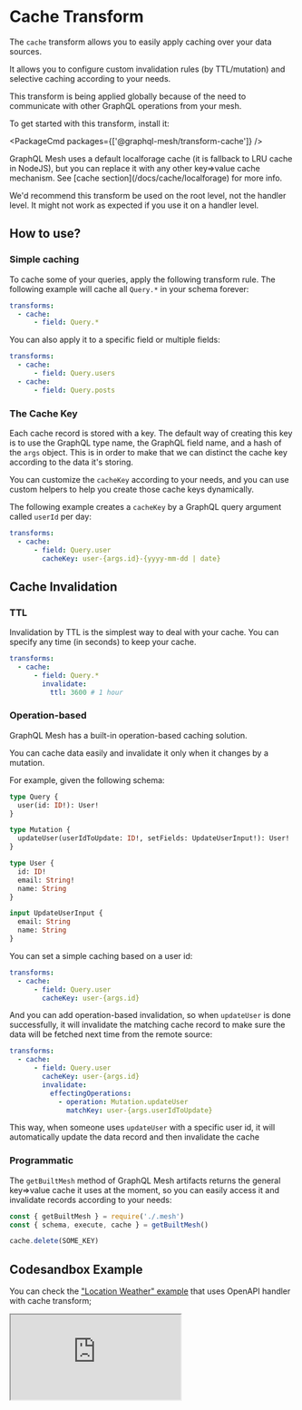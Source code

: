 
# Cache Transform

The `cache` transform allows you to easily apply caching over your data sources.

It allows you to configure custom invalidation rules (by TTL/mutation) and selective caching according to your needs.

<Callout>
  This transform is being applied globally because of the need to communicate with other GraphQL operations from your mesh.
</Callout>

To get started with this transform, install it:

<PackageCmd packages={['@graphql-mesh/transform-cache']} />

<Callout>
  GraphQL Mesh uses a default localforage cache (it is fallback to LRU cache in NodeJS), but you can replace it with any other key=>value cache mechanism. See [cache section](/docs/cache/localforage) for more info.

  We'd recommend this transform be used on the root level, not the handler level. It might not work as expected if you use it on a handler level.
</Callout>

## How to use?

### Simple caching

To cache some of your queries, apply the following transform rule. The following example will cache all `Query.*` in your schema forever:

```yaml
transforms:
  - cache:
      - field: Query.*
```

You can also apply it to a specific field or multiple fields:

```yaml
transforms:
  - cache:
      - field: Query.users
  - cache:
      - field: Query.posts
```

### The Cache Key

Each cache record is stored with a key. The default way of creating this key is to use the GraphQL type name, the GraphQL field name, and a hash of the `args` object. This is in order to make that we can distinct the cache key according to the data it's storing.

You can customize the `cacheKey` according to your needs, and you can use custom helpers to help you create those cache keys dynamically.

The following example creates a `cacheKey` by a GraphQL query argument called `userId` per day:

```yaml
transforms:
  - cache:
      - field: Query.user
        cacheKey: user-{args.id}-{yyyy-mm-dd | date}
```

## Cache Invalidation

### TTL

Invalidation by TTL is the simplest way to deal with your cache. You can specify any time (in seconds) to keep your cache.

```yaml
transforms:
  - cache:
      - field: Query.*
        invalidate:
          ttl: 3600 # 1 hour
```

### Operation-based

GraphQL Mesh has a built-in operation-based caching solution.

You can cache data easily and invalidate it only when it changes by a mutation.

For example, given the following schema:

```graphql
type Query {
  user(id: ID!): User!
}

type Mutation {
  updateUser(userIdToUpdate: ID!, setFields: UpdateUserInput!): User!
}

type User {
  id: ID!
  email: String!
  name: String
}

input UpdateUserInput {
  email: String
  name: String
}
```

You can set a simple caching based on a user id:

```yaml
transforms:
  - cache:
      - field: Query.user
        cacheKey: user-{args.id}
```

And you can add operation-based invalidation, so when `updateUser` is done successfully, it will invalidate the matching cache record to make sure the data will be fetched next time from the remote source:

```yaml
transforms:
  - cache:
      - field: Query.user
        cacheKey: user-{args.id}
        invalidate:
          effectingOperations:
            - operation: Mutation.updateUser
              matchKey: user-{args.userIdToUpdate}
```

This way, when someone uses `updateUser` with a specific user id, it will automatically update the data record and then invalidate the cache

### Programmatic

The `getBuiltMesh` method of GraphQL Mesh artifacts returns the general key=>value cache it uses at the moment, so you can easily access it and invalidate records according to your needs:

```ts
const { getBuiltMesh } = require('./.mesh')
const { schema, execute, cache } = getBuiltMesh()

cache.delete(SOME_KEY)
```

## Codesandbox Example

You can check the ["Location Weather" example](https://github.com/Urigo/graphql-mesh/tree/master/examples/openapi-location-weather/) that uses OpenAPI handler with cache transform;

<iframe
  src="https://codesandbox.io/embed/github/Urigo/graphql-mesh/tree/master/examples/openapi-location-weather?fontsize=14&hidenavigation=1&theme=dark&module=%2F.meshrc.yml"
  className='mt-6 w-full h-[500px] rounded-md'
  title="typescript-location-weather-example"
  allow="geolocation; microphone; camera; midi; vr; accelerometer; gyroscope; payment; ambient-light-sensor; encrypted-media; usb"
  sandbox="allow-modals allow-forms allow-popups allow-scripts allow-same-origin"
/>

## Config API Reference


<API />
